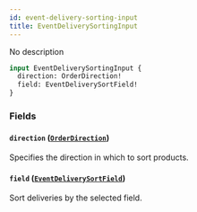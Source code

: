 ```yaml
---
id: event-delivery-sorting-input
title: EventDeliverySortingInput
---
```



No description

```graphql
input EventDeliverySortingInput {
  direction: OrderDirection!
  field: EventDeliverySortField!
}
```


### Fields

#### `direction` ([`OrderDirection`](../../../developer/api-reference/enums/order-direction))

Specifies the direction in which to sort products.


#### `field` ([`EventDeliverySortField`](../../../developer/api-reference/enums/event-delivery-sort-field))

Sort deliveries by the selected field.




